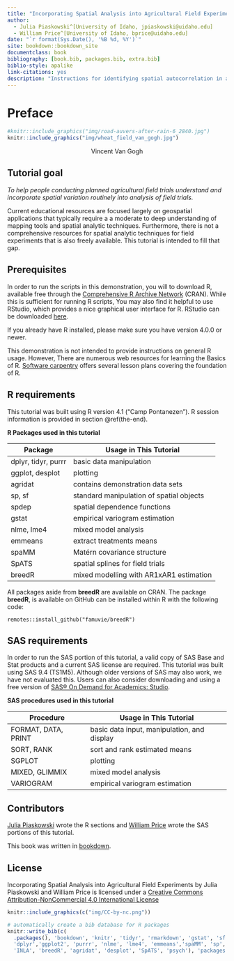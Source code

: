 ```yaml
--- 
title: "Incorporating Spatial Analysis into Agricultural Field Experiments."
author:
  - Julia Piaskowski^[University of Idaho, jpiaskowski@uidaho.edu]
  - William Price^[University of Idaho, bprice@uidaho.edu]
date: "`r format(Sys.Date(), '%B %d, %Y')`"
site: bookdown::bookdown_site
documentclass: book
bibliography: [book.bib, packages.bib, extra.bib]
biblio-style: apalike
link-citations: yes
description: "Instructions for identifying spatial autocorrelation in agricultural field trials and incorporating spatial variation into analysis of trial using R and SAS."
---
```


# Preface

```r
#knitr::include_graphics("img/road-auvers-after-rain-6_2840.jpg")
knitr::include_graphics("img/wheat_field_van_gogh.jpg")
```
<center>

Vincent Van Gogh

</center>

## Tutorial goal

*To help people conducting planned agricultural field trials understand and incorporate spatial variation routinely into analysis of field trials.*

Current educational resources are focused largely on geospatial applications that typically require a a moderate to deep understanding of  mapping tools and spatial analytic techniques. Furthermore, there is not a comprehensive resources for spatial analytic techniques for field experiments that is also freely available. This tutorial is intended to fill that gap. 

## Prerequisites

In order to run the scripts in this demonstration, you will to download R, available free through the [Comprehensive R Archive Network](https://cran.r-project.org/) (CRAN). While this is sufficient for running R scripts, You may also find it helpful to use RStudio, which provides a nice graphical user interface for R. RStudio can be downloaded [here](https://www.rstudio.com/products/rstudio/download/).

If you already have R installed, please make sure you have version 4.0.0 or newer. 

This demonstration is not intended to provide instructions on general R usage. However, There are numerous web resources for learning the Basics of R. [Software carpentry](https://software-carpentry.org/lessons/) offers several lesson plans covering the foundation of R.  

## R requirements

This tutorial was built using R version 4.1 ("Camp Pontanezen"). R session information is provided in section \@ref(the-end). 

**R Packages used in this tutorial**  

|Package |Usage in This Tutorial |
|------------|---------------|
|dplyr, tidyr, purrr | basic data manipulation | 
|ggplot, desplot | plotting | 
|agridat | contains demonstration data sets |
| sp, sf | standard manipulation of spatial objects | 
|spdep | spatial dependence functions | 
|gstat | empirical variogram estimation | 
|nlme, lme4 | mixed model analysis | 
|emmeans| extract treatments means |
| spaMM | Matérn covariance structure |
|SpATS | spatial splines for field trials |
|breedR | mixed modelling with AR1xAR1 estimation |

All packages aside from **breedR** are available on CRAN. The package **breedR**, is available on GitHub can be installed within R with the following code:

```
remotes::install_github("famuvie/breedR")
```

## SAS requirements

In order to run the SAS portion of this tutorial, a valid copy of SAS Base and Stat products and a current SAS license are required. This tutorial was built using SAS 9.4 (TS1M5). Although older versions of SAS may also work, we have not evaluated this. Users can also consider downloading and using a free version of [SAS® On Demand for Academics: Studio](https://www.sas.com/en_us/software/on-demand-for-academics/references/getting-started-with-sas-ondemand-for-academics-studio.html). 

**SAS procedures used in this tutorial**  

|Procedure |Usage in This Tutorial |
|------------|---------------|
|FORMAT, DATA, PRINT | basic data input, manipulation, and display | 
|SORT, RANK| sort and rank estimated means | 
|SGPLOT| plotting | 
|MIXED, GLIMMIX| mixed model analysis | 
|VARIOGRAM| empirical variogram estimation | 


## Contributors

[Julia Piaskowski](mailto:jpiaskowski@uidaho.edu) wrote the R sections and [William Price](mailto:bprice@uidaho.edu) wrote the SAS portions of this tutorial.

This book was written in [bookdown](https://bookdown.org/yihui/bookdown). 

## License

Incorporating Spatial Analysis into Agricultural Field Experiments by Julia Piaskowski and William Price is licensed under a [Creative Commons Attribution-NonCommercial 4.0 International License](https://creativecommons.org/licenses/by-nc/4.0/)

```r
knitr::include_graphics(c("img/CC-by-nc.png"))
```


```r
# automatically create a bib database for R packages
knitr::write_bib(c(
  .packages(), 'bookdown', 'knitr', 'tidyr', 'rmarkdown', 'gstat', 'sf',
  'dplyr','ggplot2', 'purrr', 'nlme', 'lme4', 'emmeans','spaMM', 'sp', 'spdep', 'spreg',
  'INLA', 'breedR', 'agridat', 'desplot', 'SpATS', 'psych'), 'packages.bib')
```
